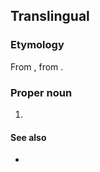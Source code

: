 ==Translingual==
{{wikipedia}}

===Etymology===
From {{etyl|NL.|mul}}, from {{etyl|ar|mul}} {{term|ابو طيلون|sc=Arab|tr=’abū ṭīlūn}}.

===Proper noun===
{{head|mul|proper noun}}

# {{taxon|genus|family|Malvaceae|planst found in the [[torrid]] and [[temperate]] zones of both [[continents]]}}

====See also====
* {{specieslite}}
